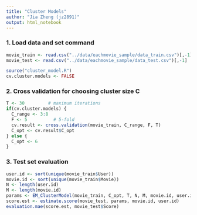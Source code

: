 ```yaml
---
title: "Cluster Models"
author: "Jia Zheng (jz2891)"
output: html_notebook
---
```


### 1. Load data and set command
```r
movie_train <- read.csv("../data/eachmovie_sample/data_train.csv")[,-1]
movie_test <- read.csv("../data/eachmovie_sample/data_test.csv")[,-1]

source("cluster_model.R")
cv.cluster.models <- FALSE
```

### 2. Cross validation for choosing cluster size C
```r
T <- 30         # maximum iterations
if(cv.cluster.models) {
  C_range <- 3:8
  F <- 5          # 5-fold
  cv.result <- cross.validation(movie_train, C_range, F, T) 
  C_opt <- cv.result$C_opt
} else {
  C_opt <- 6
}
```

### 3. Test set evaluation 
```r
user.id <- sort(unique(movie_train$User))
movie.id <- sort(unique(movie_train$Movie))
N <- length(user.id)
M <- length(movie.id)
params <- EM_ClusterModel(movie_train, C_opt, T, N, M, movie.id, user.id)
score.est <- estimate.score(movie_test, params, movie.id, user.id)
evaluation.mae(score.est, movie_test$Score)
```




